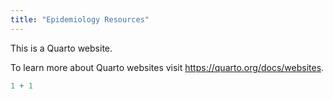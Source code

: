```yaml
---
title: "Epidemiology Resources"
---
```


This is a Quarto website.

To learn more about Quarto websites visit <https://quarto.org/docs/websites>.

```r
1 + 1
```
